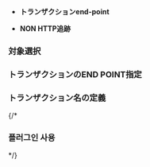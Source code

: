
- **トランザクションend-point**  

    <Edpdef />

- **NON HTTP追跡**  

    <Edptracknonhttp />

### 対象選択


<Edpselect /> 

### トランザクションのEND POINT指定


<Edptrssetting /> 

### トランザクション名の定義


<Edpnamesetting />

{/*
### 플러그인 사용


<Edpplugin />
*/}
